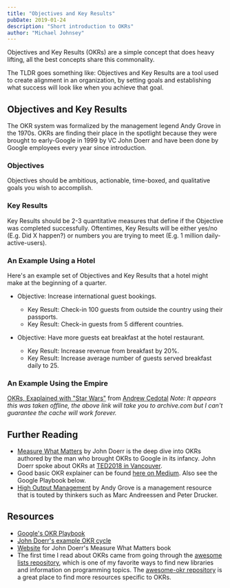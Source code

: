 ```yaml
---
title: "Objectives and Key Results"
pubDate: 2019-01-24
description: "Short introduction to OKRs"
author: "Michael Johnsey"
---
```


Objectives and Key Results (OKRs) are a simple concept that does heavy lifting, all the best concepts share this commonality.

The TLDR goes something like: Objectives and Key Results are a tool used to create alignment in an organization, by setting goals and establishing what success will look like when you achieve that goal.

## Objectives and Key Results

The OKR system was formalized by the management legend Andy Grove in the 1970s. OKRs are finding their place in the spotlight because they were brought to early-Google in 1999 by VC John Doerr and have been done by Google employees every year since introduction.

### Objectives

Objectives should be ambitious, actionable, time-boxed, and qualitative goals you wish to accomplish.

### Key Results

Key Results should be 2-3 quantitative measures that define if the Objective was completed successfully. Oftentimes, Key Results will be either yes/no (E.g. Did X happen?) or numbers you are trying to meet (E.g. 1 million daily-active-users).

### An Example Using a Hotel

Here's an example set of Objectives and Key Results that a hotel might make at the beginning of a quarter.

- Objective: Increase international guest bookings.

  - Key Result: Check-in 100 guests from outside the country using their passports.
  - Key Result: Check-in guests from 5 different countries.

- Objective: Have more guests eat breakfast at the hotel restaurant.
  - Key Result: Increase revenue from breakfast by 20%.
  - Key Result: Increase average number of guests served breakfast daily to 25.

### An Example Using the Empire

<a href="https://web.archive.org/web/20190516043231/https://www.slideshare.net/AndrewCedotal/okrs-explained-with-star-wars" target="_blank">OKRs, Exaplained with "Star Wars"</a> from <a href="https://www.slideshare.net/AndrewCedotal" target="_blank">Andrew Cedotal</a>
_Note: It appears this was taken offline, the above link will take you to archive.com but I can't guarantee the cache will work forever._

## Further Reading

- <a href="https://www.goodreads.com/book/show/39286958-measure-what-matters" target="_blank">Measure What Matters</a> by John Doerr is the deep dive into OKRs authored by the man who brought OKRs to Google in its infancy. John Doerr spoke about OKRs at <a href="https://www.ted.com/talks/john_doerr_why_the_secret_to_success_is_setting_the_right_goals/up-next" target="_blank">TED2018 in Vancouver</a>.
- Good basic OKR explainer can be found <a href="https://medium.com/startup-tools/okrs-5afdc298bc28" target="_blank">here on Medium</a>. Also see the Google Playbook below.
- <a href="https://www.goodreads.com/book/show/324750.High_Output_Management" target="_blank">High Output Management</a> by Andy Grove is a management resource that is touted by thinkers such as Marc Andreessen and Peter Drucker.

## Resources

- <a href="https://www.whatmatters.com/resources/googles-okr-playbook" target="_blank">Google's OKR Playbook</a>
- <a href="https://www.whatmatters.com/resources/a-typical-okr-cycle" target="_blank">John Doerr's example OKR cycle</a>
- <a href="https://www.whatmatters.com" target="_blank">Website</a> for John Doerr's Measure What Matters book
- The first time I read about OKRs came from going through the <a href="https://awesome.re" target="_blank">awesome lists repository</a>, which is one of my favorite ways to find new libraries and information on programming topics. The <a href="https://github.com/domenicosolazzo/awesome-okr" target="_blank">awesome-okr repository</a> is a great place to find more resources specific to OKRs.
